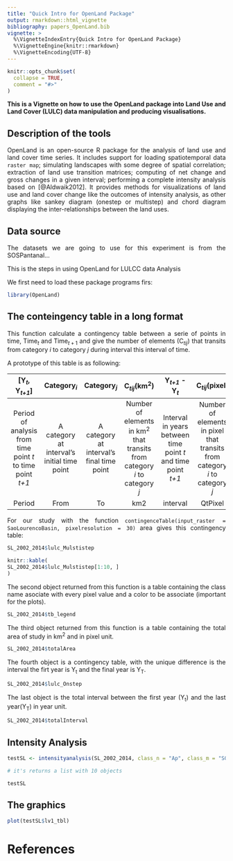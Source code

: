 ```yaml
---
title: "Quick Intro for OpenLand Package"
output: rmarkdown::html_vignette
bibliography: papers_OpenLand.bib
vignette: >
  %\VignetteIndexEntry{Quick Intro for OpenLand Package}
  %\VignetteEngine{knitr::rmarkdown}
  %\VignetteEncoding{UTF-8}
---
```


<style>
body {
text-align: justify}
</style>

```r
knitr::opts_chunk$set(
  collapse = TRUE,
  comment = "#>"
)
```

**This is a Vignette on how to use the OpenLand package into Land Use and Land Cover (LULC)
data manipulation and producing visualisations.**

## Description of the tools

OpenLand is an open-source R package for the analysis of land use and land cover
time series. It includes support for loading spatiotemporal data `raster map`; 
simulating landscapes with some degree of spatial correlation; extraction of
land use transition matrices; computing of net change and gross changes in a given 
interval; performing a complete intensity analysis based on [@Aldwaik2012]. It provides
methods for visualizations of land use and land cover change like 
the outcomes of intensity analysis, as other graphs like sankey diagram 
(onestep or multistep) and chord diagram displaying the inter-relationships 
between the land uses.


## Data source
The datasets we are going to use for this experiment is from the SOSPantanal...

This is the steps in using OpenLand for LULCC data Analysis

We first need to load these package programs firs:

```r
library(OpenLand)
```

## The conteingency table in a long format

This function calculate a contingency table between a serie of points in time, Time$_{t}$ and Time$_{t+1}$
and give the number of elements (C~_tij_~) that transits from category _i_ to category _j_ during interval
this interval of time.

A prototype of this table is as following:

|[Y~_t_~, Y~_t+1_~] | Category~_i_~ | Category~_j_~ |C~_tij_~(km^2^)|Y~_t+1_~ - Y~_t_~|C~_tij_~(pixel)|Y~_t_~|Y~_t+1_~|
|:-----------:|:----------:|:----------:|:--------------:|:-----------:|:--------------:|:----:|:----:|
|Period of analysis from time point _t_ to time point _t+1_|A category at interval’s initial time point|A category at  interval’s final time point|Number of elements in km^2^ that transits from category _i_ to category _j_|Interval in years between time point _t_ and time point _t+1_|Number of elements in pixel that transits from category _i_ to category _j_|Initial Year of the interval| Final Year of the interval|
|Period|From|To|km2|interval|QtPixel|yearFrom|yearTo|


For our study with the function `contingenceTable(input_raster = SaoLourencoBasin, pixelresolution = 30)` area gives this contingency table:

```r

SL_2002_2014$lulc_Mulstistep

```

```r
knitr::kable(
SL_2002_2014$lulc_Mulstistep[1:10, ]
)
```

The second object returned from this function is a table containing the class name asociate with every pixel value and a color to be associate (important for the plots).

```r
SL_2002_2014$tb_legend

```

The third object returned from this function is a table containing the total area of study in km^2^ and in pixel unit.

```r
SL_2002_2014$totalArea

```

The fourth object is a contingency table, with the unique difference is the interval the firt year is Y~t~ and the final year is Y~T~.

```r

SL_2002_2014$lulc_Onstep

```
The last object is the total interval between the first year (Y~t~) and the last year(Y~T~) in year unit.

```r

SL_2002_2014$totalInterval

```



## Intensity Analysis

```r
testSL <- intensityanalysis(SL_2002_2014, class_n = "Ap", class_m = "SG")

# it's returns a list with 10 objects

testSL

```

## The graphics

```r
plot(testSL$lv1_tbl)
```



# References
